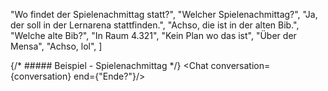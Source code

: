   "Wo findet der Spielenachmittag statt?",
  "Welcher Spielenachmittag?",
  "Ja, der soll in der Lernarena stattfinden.",
  "Achso, die ist in der alten Bib.",
  "Welche alte Bib?",
  "In Raum 4.321",
  "Kein Plan wo das ist",
  "Über der Mensa",
  "Achso, lol",
]

{/* ##### Beispiel - Spielenachmittag */}
<Chat conversation={conversation} end={"Ende?"}/>